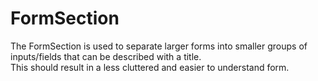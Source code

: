 
<Meta title="Docs/Form/Components/FormSection" />

# FormSection

The FormSection is used to separate larger forms into smaller groups of inputs/fields that can be described with a title.<br/>
This should result in a less cluttered and easier to understand form.

<Canvas>
    <Story id="stories-form-components--formsection" />
</Canvas>
